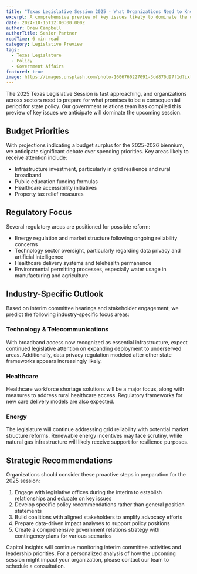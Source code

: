 ```yaml
---
title: "Texas Legislative Session 2025 - What Organizations Need to Know"
excerpt: A comprehensive preview of key issues likely to dominate the upcoming legislative session and how they may impact various sectors.
date: 2024-10-15T12:00:00.000Z
author: Drew Campbell
authorTitle: Senior Partner
readTime: 6 min read
category: Legislative Preview
tags:
  - Texas Legislature
  - Policy
  - Government Affairs
featured: true
image: https://images.unsplash.com/photo-1606760227091-3dd870d97f1d?ixlib=rb-4.0.3&ixid=M3wxMjA3fDB8MHxwaG90by1wYWdlfHx8fGVufDB8fHx8fA%3D%3D&auto=format&fit=crop&w=1470&q=80
---
```


The 2025 Texas Legislative Session is fast approaching, and organizations across sectors need to prepare for what promises to be a consequential period for state policy. Our government relations team has compiled this preview of key issues we anticipate will dominate the upcoming session.

## Budget Priorities

With projections indicating a budget surplus for the 2025-2026 biennium, we anticipate significant debate over spending priorities. Key areas likely to receive attention include:

- Infrastructure investment, particularly in grid resilience and rural broadband
- Public education funding formulas
- Healthcare accessibility initiatives
- Property tax relief measures

## Regulatory Focus

Several regulatory areas are positioned for possible reform:

- Energy regulation and market structure following ongoing reliability concerns
- Technology sector oversight, particularly regarding data privacy and artificial intelligence
- Healthcare delivery systems and telehealth permanence
- Environmental permitting processes, especially water usage in manufacturing and agriculture

## Industry-Specific Outlook

Based on interim committee hearings and stakeholder engagement, we predict the following industry-specific focus areas:

### Technology & Telecommunications

With broadband access now recognized as essential infrastructure, expect continued legislative attention on expanding deployment to underserved areas. Additionally, data privacy regulation modeled after other state frameworks appears increasingly likely.

### Healthcare

Healthcare workforce shortage solutions will be a major focus, along with measures to address rural healthcare access. Regulatory frameworks for new care delivery models are also expected.

### Energy

The legislature will continue addressing grid reliability with potential market structure reforms. Renewable energy incentives may face scrutiny, while natural gas infrastructure will likely receive support for resilience purposes.

## Strategic Recommendations

Organizations should consider these proactive steps in preparation for the 2025 session:

1. Engage with legislative offices during the interim to establish relationships and educate on key issues
2. Develop specific policy recommendations rather than general position statements
3. Build coalitions with aligned stakeholders to amplify advocacy efforts
4. Prepare data-driven impact analyses to support policy positions
5. Create a comprehensive government relations strategy with contingency plans for various scenarios

Capitol Insights will continue monitoring interim committee activities and leadership priorities. For a personalized analysis of how the upcoming session might impact your organization, please contact our team to schedule a consultation.
